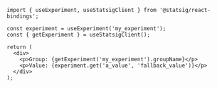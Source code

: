 ```tsx
import { useExperiment, useStatsigClient } from '@statsig/react-bindings';

const experiment = useExperiment('my_experiment');
const { getExperiment } = useStatsigClient();

return (
  <div>
    <p>Group: {getExperiment('my_experiment').groupName}</p>
    <p>Value: {experiment.get('a_value', 'fallback_value')}</p>
  </div>
);
```

